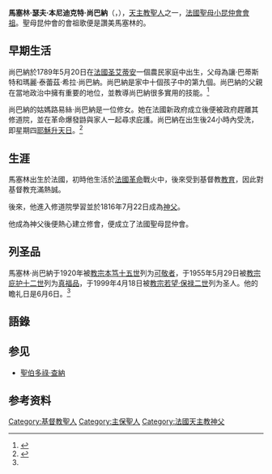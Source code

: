  {{noteTA
|1=zh-cn:教宗; zh-tw:教宗;
|2=zh-cn:若望; zh-tw:若望;
|3=zh-cn:保罗; zh-tw:保祿;
}}
{{Infobox saint
 | name= 圣馬塞林·尚巴納
 | birth_date      = {{Birth date|1789|5|20|mf=y}}
 | death_date      = {{death date and age|1840|6|6|1789|5|20|mf=y}}
 | feast_day       = 6月6日
 | venerated_in    = [[羅馬天主教|羅馬天主教]]
 | image           = Ravery, Portrait of Marcellin Champagnat, 1840.jpg
 | imagesize       = 
 | caption         = 馬塞林·尚巴納之肖像
 | birth_place     = [[法國|法國]][[圣艾蒂安|圣艾蒂安]]
 | death_place     = [[法國|法國]][[马尔耶_(卢瓦尔省)|马尔耶]]
 | titles          =[[主保聖人|聖人]] 、[[聖母小昆仲會|聖母小昆仲會]]会祖
 |beatified_date  = 1955年5月29日
 | beatified_place = 梵蒂岡
 | beatified_by    = [[庇護十二世|教宗庇護十二世]]
 | canonized_date  = 1999年4月18日
 | canonized_place = 梵蒂岡
 | canonized_by    = [[若望·保祿二世|教宗若望·保祿二世]]
 | attributes      = 同情心、同理心
 | patronage       = 教育及教師
 | major_shrine    =
 | suppressed_date =
 | issues          =
 | prayer          =
 | prayer_attrib   =
}}

'''馬塞林·瑟夫·本尼迪克特·尚巴納'''（{{lang-fr|'''Marcellin Joseph Benoît Champagnat'''}}，{{bd|1789年|5月20日|1840年|6月6日}}），[[天主教|天主教]][[基督教聖人|聖人]]之一，[[法國聖母小昆仲會|法國聖母小昆仲會]][[主保聖人|會祖]]。聖母昆仲會的會祖歌便是讚美馬塞林的。

== 早期生活 ==
尚巴納於1789年5月20日在[[法國|法國]][[圣艾蒂安|圣艾蒂安]]一個農民家庭中出生，父母為讓·巴蒂斯特和瑪麗·泰蕾茲·希拉·尚巴納。尚巴納是家中十個孩子中的第九個。尚巴納的父親在當地政治中擁有重要的地位，並教導尚巴納很多實用的技能。<ref name=society>{{cite web |url=http://www.maristsm.org/en/marcellin-champagnat.aspx |title="Marcellin Champagnat", Society of Mary |publisher=Maristsm.org |date= |accessdate=2014-01-24 |archive-date=2014-02-01 |archive-url=https://web.archive.org/web/20140201211045/http://www.maristsm.org/en/marcellin-champagnat.aspx |dead-url=yes }}</ref>

尚巴納的姑媽路易絲·尚巴納是一位修女。她在法國新政府成立後便被政府趕離其修道院，並在革命爆發鼭與家人一起尋求庇護。尚巴納在出生後24小時內受洗，即星期四[[耶穌升天日|耶穌升天日]]。<ref name=sammon>{{Cite web |url=http://www.champagnat.org/e_maristas/marcelino_biografia/Champagnat_Sean_HeartNoBounds_en.pdf |title=Sammon F.M.S., Sean D., ''A Heart that Knew No Bounds: Saint Marceliin Champagnat, The Life and Mission'', Istituto dei Fratelli Maristi, Rome, Italy, 1999 |access-date=2013-04-01 |archive-date=2021-01-21 |archive-url=https://web.archive.org/web/20210121163607/https://www.champagnat.org/e_maristas/marcelino_biografia/Champagnat_Sean_HeartNoBounds_en.pdf |dead-url=no }}</ref>

==生涯==

馬塞林出生於法國，初時他生活於[[法國革命|法國革命]]戰火中，後來受到基督教[[教育|教育]]，因此對基督教充滿熱誠。

後來，他進入修道院學習並於1816年7月22日成為[[神父|神父]]。

他成為神父後便熱心建立修會，便成立了法國聖母昆仲會。

== 列圣品 ==

馬塞林·尚巴納于1920年被[[本笃十五世|教宗本笃十五世]]列为[[可敬者|可敬者]]，于1955年5月29日被[[庇护十二世|教宗庇护十二世]]列为[[真福品|真福品]]，于1999年4月18日被[[教宗若望·保禄二世|教宗若望·保禄二世]]列为圣人。他的瞻礼日是6月6日。<ref name=society/>{{sfn|Sammon|2000|p=2}}

== 語錄 ==
{{Cquote|英文：To raise children, we must love them and love them equally.<br />
[[中文|中文]]：要培育孩兒，我們必須要平等地愛他們。}}

{{Cquote|英文：I cannot see a child without wanting to tell them how much God loves them.<br />
中文：当我看见孩子们，就想要告诉他们，[[天主|天主]]是多麼得愛他們。<ref>[http://www.champagnat.org/en/210200000.htm 馬塞林的一些語錄] {{webarchive|url=https://web.archive.org/web/20110929013805/http://www.champagnat.org/en/210200000.htm |date=2011-09-29 }}</ref>
}}

{{Cquote|英文：Let there be among you just one heart and one mind. Let it always be said of the Little Brothers of Mary as it was of the early Christians: See how they love one another!<br />
中文：来，让你们由一个心与一个愿望指引，让人们每当看到法國聖母小昆仲會时都会说：看呐，他们多么爱彼此！}}

== 参见 ==
*[[聖伯多祿·查納|聖伯多祿·查納]]

== 参考资料 ==
{{commonscat|Marcellin Champagnat}}
{{reflist}}

{{Authority control}}

[[Category:基督教聖人|Category:基督教聖人]]
[[Category:主保聖人|Category:主保聖人]]
[[Category:法國天主教神父|Category:法國天主教神父]]